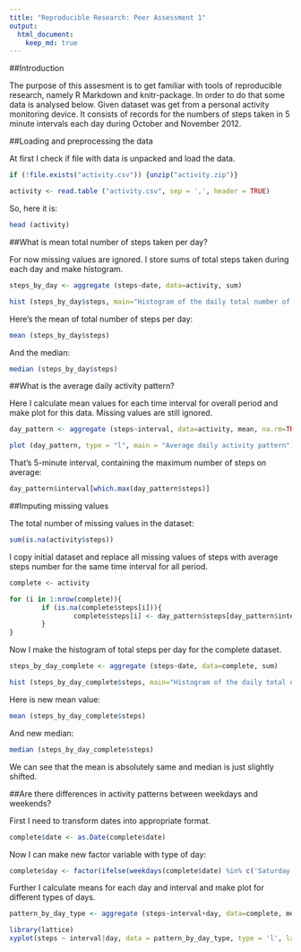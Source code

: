 ```yaml
---
title: "Reproducible Research: Peer Assessment 1"
output: 
  html_document:
    keep_md: true
---
```


##Introduction

The purpose of this assesment is to get familiar with tools of reproducible research, namely R Markdown and knitr-package. In order to do that some data is analysed below.
Given dataset was get from a personal activity monitoring device. It consists of records for the numbers of steps taken in 5 minute intervals each day during October and November 2012.

##Loading and preprocessing the data

At first I check if file with data is unpacked and load the data.

```r
if (!file.exists("activity.csv")) {unzip("activity.zip")}

activity <- read.table ("activity.csv", sep = ',', header = TRUE)
```

So, here it is:

```r
head (activity)
```
##What is mean total number of steps taken per day?

For now missing values are ignored.
I store sums of total steps taken during each day and make histogram.

```r
steps_by_day <- aggregate (steps~date, data=activity, sum)

hist (steps_by_day$steps, main="Histogram of the daily total number of steps", xlab= "Daily total steps number", col="red", breaks = 12 )
```

Here's the mean of total number of steps per day:

```r
mean (steps_by_day$steps)
```

And the median:

```r
median (steps_by_day$steps)
```

##What is the average daily activity pattern?

Here I calculate mean values for each time interval for overall period and make plot for this data.
Missing values are still ignored.

```r
day_pattern <- aggregate (steps~interval, data=activity, mean, na.rm=TRUE)

plot (day_pattern, type = "l", main = "Average daily activity pattern")
```

That's 5-minute interval, containing the maximum number of steps on average:

```r
day_pattern$interval[which.max(day_pattern$steps)]
```

##Imputing missing values

The total number of missing values in the dataset:

```r
sum(is.na(activity$steps))
```

I copy initial dataset and replace all missing values of steps with average steps number for the same time interval for all period.

```r
complete <- activity

for (i in 1:nrow(complete)){
        if (is.na(complete$steps[i])){
                complete$steps[i] <- day_pattern$steps[day_pattern$interval == complete$interval[i]]
        }       
}
```

Now I make the histogram of total steps per day for the complete dataset.

```r
steps_by_day_complete <- aggregate (steps~date, data=complete, sum)

hist (steps_by_day_complete$steps, main="Histogram of the daily total number of steps", xlab= "Daily total steps number", col="red", breaks = 12 )
```

Here is new mean value:

```r
mean (steps_by_day_complete$steps)
```

And new median:

```r
median (steps_by_day_complete$steps)
```

We can see that the mean is absolutely same and median is just slightly shifted.

##Are there differences in activity patterns between weekdays and weekends?

First I need to transform dates into appropriate format.

```r
complete$date <- as.Date(complete$date)
```

Now I can make new factor variable with type of day:

```r
complete$day <- factor(ifelse(weekdays(complete$date) %in% c('Saturday','Sunday'), 'weekend', 'weekday'), levels = c('weekend','weekday'))
```

Further I calculate means for each day and interval and make plot for different types of days.

```r
pattern_by_day_type <- aggregate (steps~interval+day, data=complete, mean)

library(lattice)
xyplot(steps ~ interval|day, data = pattern_by_day_type, type = 'l', layout = c(1,2))
```